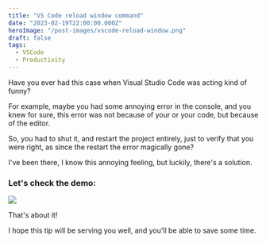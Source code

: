 ```yaml
---
title: "VS Code reload window command"
date: "2023-02-19T22:00:00.000Z"
heroImage: "/post-images/vscode-reload-window.png"
draft: false
tags:
  - VSCode
  - Productivity
---
```


Have you ever had this case when Visual Studio Code was acting kind of funny?

For example, maybe you had some annoying error in the console, and you knew for sure, this error was not because of your or your code, but because of the editor.

So, you had to shut it, and restart the project entirely, just to verify that you were right, as since the restart the error magically gone?

I've been there, I know this annoying feeling, but luckily, there's a solution.

### Let's check the demo:

![](/post-images/vs-code-reload-window-animation.gif)

That's about it!

I hope this tip will be serving you well, and you'll be able to save some time.
